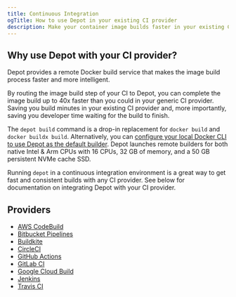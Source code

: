 ```yaml
---
title: Continuous Integration
ogTitle: How to use Depot in your existing CI provider
description: Make your container image builds faster in your existing CI by replacing docker build with depot build.
---
```


## Why use Depot with your CI provider?

Depot provides a remote Docker build service that makes the image build process faster and more intelligent.

By routing the image build step of your CI to Depot, you can complete the image build up to 40x faster than you could in your generic CI provider. Saving you build minutes in your existing CI provider and, more importantly, saving you developer time waiting for the build to finish.

The `depot build` command is a drop-in replacement for `docker build` and `docker buildx build`. Alternatively, you can [configure your local Docker CLI to use Depot as the default builder](/docs/guides/docker-build). Depot launches remote builders for both native Intel & Arm CPUs with 16 CPUs, 32 GB of memory, and a 50 GB persistent NVMe cache SSD.

Running `depot` in a continuous integration environment is a great way to get fast and consistent builds with any CI provider. See below for documentation on integrating Depot with your CI provider.

## Providers

- [AWS CodeBuild](../integrations/aws-codebuild)
- [Bitbucket Pipelines](../integrations/bitbucket-pipelines)
- [Buildkite](../integrations/buildkite)
- [CircleCI](../integrations/circleci)
- [GitHub Actions](../integrations/github-actions)
- [GitLab CI](../integrations/gitlab-ci)
- [Google Cloud Build](../integrations/google-cloud-build)
- [Jenkins](../integrations/jenkins)
- [Travis CI](../integrations/travis-ci)

